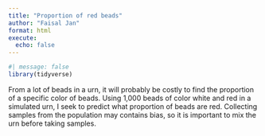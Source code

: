 ```yaml
---
title: "Proportion of red beads"
author: "Faisal Jan"
format: html
execute: 
  echo: false
---
```


```r
#| message: false
library(tidyverse)
```

From a lot of beads in a urn, it will probably be costly to find the proportion of a specific color of beads. Using 1,000 beads of color white and red in a simulated urn, I seek to predict what proportion of beads are red. Collecting samples from the population may contains bias, so it is important to mix the urn before taking samples.
